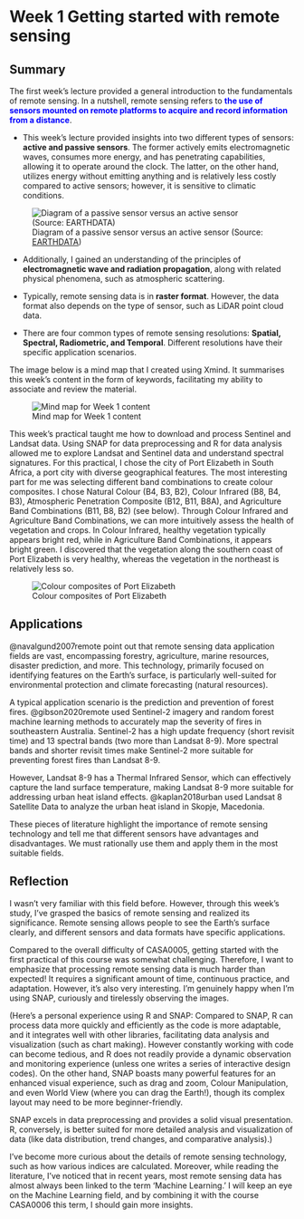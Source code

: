 # Week 1 Getting started with remote sensing

## Summary

The first week's lecture provided a general introduction to the fundamentals of remote sensing. In a nutshell, remote sensing refers to [**the use of sensors mounted on remote platforms to acquire and record information from a distance**]{style="color: blue"}.

-   This week's lecture provided insights into two different types of sensors: **active and passive sensors**. The former actively emits electromagnetic waves, consumes more energy, and has penetrating capabilities, allowing it to operate around the clock. The latter, on the other hand, utilizes energy without emitting anything and is relatively less costly compared to active sensors; however, it is sensitive to climatic conditions.

![Diagram of a passive sensor versus an active sensor (Source: [EARTHDATA](https://www.earthdata.nasa.gov/learn/backgrounders/remote-sensing))](images/Week1/APsensors.png)

-   Additionally, I gained an understanding of the principles of **electromagnetic wave and radiation propagation**, along with related physical phenomena, such as atmospheric scattering.

-   Typically, remote sensing data is in **raster format**. However, the data format also depends on the type of sensor, such as LiDAR point cloud data.

-   There are four common types of remote sensing resolutions: **Spatial, Spectral, Radiometric, and Temporal**. Different resolutions have their specific application scenarios.

The image below is a mind map that I created using Xmind. It summarises this week's content in the form of keywords, facilitating my ability to associate and review the material.

![Mind map for Week 1 content](images/Week1/Week1xmind.png)

This week's practical taught me how to download and process Sentinel and Landsat data. Using SNAP for data preprocessing and R for data analysis allowed me to explore Landsat and Sentinel data and understand spectral signatures. For this practical, I chose the city of Port Elizabeth in South Africa, a port city with diverse geographical features. The most interesting part for me was selecting different band combinations to create colour composites. I chose Natural Colour (B4, B3, B2), Colour Infrared (B8, B4, B3), Atmospheric Penetration Composite (B12, B11, B8A), and Agriculture Band Combinations (B11, B8, B2) (see below). Through Colour Infrared and Agriculture Band Combinations, we can more intuitively assess the health of vegetation and crops. In Colour Infrared, healthy vegetation typically appears bright red, while in Agriculture Band Combinations, it appears bright green. I discovered that the vegetation along the southern coast of Port Elizabeth is very healthy, whereas the vegetation in the northeast is relatively less so.

![Colour composites of Port Elizabeth](images/Week1/Bandmapnum.jpg)

## Applications

@navalgund2007remote point out that remote sensing data application fields are vast, encompassing forestry, agriculture, marine resources, disaster prediction, and more. This technology, primarily focused on identifying features on the Earth's surface, is particularly well-suited for environmental protection and climate forecasting (natural resources).

A typical application scenario is the prediction and prevention of forest fires. @gibson2020remote used Sentinel-2 imagery and random forest machine learning methods to accurately map the severity of fires in southeastern Australia. Sentinel-2 has a high update frequency (short revisit time) and 13 spectral bands (two more than Landsat 8-9). More spectral bands and shorter revisit times make Sentinel-2 more suitable for preventing forest fires than Landsat 8-9.

However, Landsat 8-9 has a Thermal Infrared Sensor, which can effectively capture the land surface temperature, making Landsat 8-9 more suitable for addressing urban heat island effects. @kaplan2018urban used Landsat 8 Satellite Data to analyze the urban heat island in Skopje, Macedonia.

These pieces of literature highlight the importance of remote sensing technology and tell me that different sensors have advantages and disadvantages. We must rationally use them and apply them in the most suitable fields.

## Reflection

I wasn't very familiar with this field before. However, through this week's study, I've grasped the basics of remote sensing and realized its significance. Remote sensing allows people to see the Earth's surface clearly, and different sensors and data formats have specific applications.

Compared to the overall difficulty of CASA0005, getting started with the first practical of this course was somewhat challenging. Therefore, I want to emphasize that processing remote sensing data is much harder than expected! It requires a significant amount of time, continuous practice, and adaptation. However, it's also very interesting. I'm genuinely happy when I'm using SNAP, curiously and tirelessly observing the images.

(Here's a personal experience using R and SNAP: Compared to SNAP, R can process data more quickly and efficiently as the code is more adaptable, and it integrates well with other libraries, facilitating data analysis and visualization (such as chart making). However constantly working with code can become tedious, and R does not readily provide a dynamic observation and monitoring experience (unless one writes a series of interactive design codes). On the other hand, SNAP boasts many powerful features for an enhanced visual experience, such as drag and zoom, Colour Manipulation, and even World View (where you can drag the Earth!), though its complex layout may need to be more beginner-friendly.

SNAP excels in data preprocessing and provides a solid visual presentation. R, conversely, is better suited for more detailed analysis and visualization of data (like data distribution, trend changes, and comparative analysis).)

I've become more curious about the details of remote sensing technology, such as how various indices are calculated. Moreover, while reading the literature, I've noticed that in recent years, most remote sensing data has almost always been linked to the term 'Machine Learning.' I will keep an eye on the Machine Learning field, and by combining it with the course CASA0006 this term, I should gain more insights.

